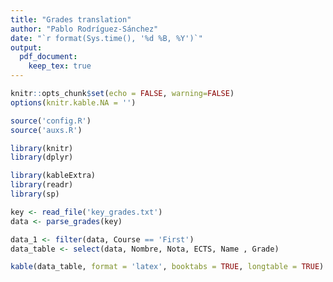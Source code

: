 ---
title: "Grades translation"
author: "Pablo Rodríguez-Sánchez"
date: "`r format(Sys.time(), '%d %B, %Y')`"
output: 
  pdf_document:
    keep_tex: true
---


```{r Setup, echo=FALSE}
knitr::opts_chunk$set(echo = FALSE, warning=FALSE)
options(knitr.kable.NA = '')
```

```{r Dependencies, warning=FALSE, message=FALSE}
source('config.R')
source('auxs.R')

library(knitr)
library(dplyr)

library(kableExtra)
library(readr)
library(sp)
```


```{r Load, warning=FALSE, message=FALSE}
key <- read_file('key_grades.txt')
data <- parse_grades(key)
```

```{r Filter, warning=FALSE}
data_1 <- filter(data, Course == 'First')
data_table <- select(data, Nombre, Nota, ECTS, Name , Grade)
```

```{r Tabulate}
kable(data_table, format = 'latex', booktabs = TRUE, longtable = TRUE) %>% kable_styling(latex_options = c("hold_position", "repeat_header")) %>% add_header_above(c("Spanish" = 2, " " = 1, "English" = 2))
```


